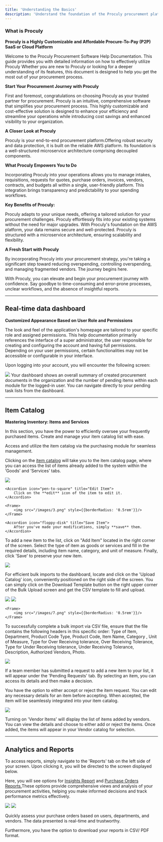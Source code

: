 ```yaml
---
title: 'Understanding the Basics'
description: 'Understand the foundation of the Proculy procurement platform and start your journey'
---
```


### What is Proculy

**Proculy is a Highly Customizable and Affordable Procure-To-Pay (P2P) SaaS or Cloud Platform**

Welcome to the Proculy Procurement Software Help Documentation. This guide provides you with detailed information on how to effectively utilize Proculy Whether you are new to Proculy or looking for a deeper understanding of its features, this document is designed to help you get the most out of your procurement process.


**Start Your Procurement Journey with Proculy**

First and foremost, congratulations on choosing Proculy as your trusted partner for procurement. Proculy is an intuitive, comprehensive software that simplifies your procurement process. This highly customizable and cost-effective solution is designed to enhance your efficiency and streamline your operations while introducing cost savings and enhanced visibility to your organization.

**A Closer Look at Proculy**

Proculy is your end-to-end procurement platform.Offering robust security and data protection, it is built  on the reliable AWS platform. Its foundation is a well-structured microservice architecture comprising decoupled components.

**What Proculy Empowers You to Do**

Incorporating Proculy into your operations allows you to manage intakes, requisitions, requests for quotes, purchase orders, invoices, vendors, contracts, and budgets all within a single, user-friendly platform. This integration brings transparency and predictability to your spending workflows.

**Key Benefits of Proculy:**

<CardGroup>
    <Card
        title="High Customization:"
        icon="palette"
        href="/understanding-the-basics#what-is-proculy"
    >
        Proculy adapts to your unique needs, offering a tailored solution for your procurement challenges.
    </Card>
    <Card
        title="Seamless Integration:"
        icon="intercom"
        href="/understanding-the-basics#what-is-proculy"
    >
        Proculy effortlessly fits into your existing systems without the need for major upgrades.
    </Card>
    <Card
        title="Robust Security:"
        icon="lock"
        href="/understanding-the-basics#what-is-proculy"
    >
        With Proculy's foundation on the AWS platform, your data remains secure and well-protected.
    </Card>
    <Card
        title="Microservice Architecture:"
        icon="sitemap"
        href="/understanding-the-basics#what-is-proculy"
    >
        Proculy is structured with a microservice architecture, ensuring scalability and flexibility.
    </Card>
</CardGroup>

**A Fresh Start with Proculy**

By incorporating Proculy into your procurement strategy, you're taking a significant step toward reducing overspending, controlling overspending, and managing fragmented vendors. The journey begins here.

With Proculy, you can elevate and begin your procurement journey with confidence. Say goodbye to time-consuming and error-prone processes, unclear workflows, and the absence of insightful reports.

---

## Real-time data dashboard

**Customized Appearance Based on User Role and Permissions**

The look and feel of the application's homepage are tailored to your specific role and assigned permissions. This help documentation primarily references the interface of a super administrator, the user responsible for creating and configuring the account and having full permissions. Depending on your user permissions, certain functionalities may not be accessible or configurable in your interface.

Upon logging into your account, you will encounter the following screen:

<Frame>
    <img src="/images/1.png" style={{borderRadius: '0.5rem'}}/>
</Frame>

<Info>
    Your dashboard shows an overall summary of created procurement documents in the organization and the number of
    pending items within each module for the logged-in user. You can navigate directly to your pending task lists from
    the dashboard.
</Info>

---

## Item Catalog

**Mastering Inventory: Items and Services**

In this section, you have the power to efficiently oversee your frequently purchased items. Create and manage your item catalog list with ease.

Access and utilize the item catalog via the purchasing module for seamless management.

Clicking on the <a href="https://buyer.proculy.com/app/inventory/item-master" target="_blank">item catalog</a> will take you to the item catalog page, where you can access the list of items already added to the system within the ‘Goods’ and ‘Services’ tabs.

<AccordionGroup>
    <Frame>
        <img src="/images/2.png" style={{borderRadius: '0.5rem'}}/>
    </Frame>

    <Accordion icon="pen-to-square" title="Edit Item">
        Click on the **edit** icon of the item to edit it.
    </Accordion>

    <Frame>
        <img src="/images/3.png" style={{borderRadius: '0.5rem'}}/>
    </Frame>

    <Accordion icon="floppy-disk" title="Save Item">
        After you've made your modifications, simply **save** them.
    </Accordion>

</AccordionGroup>

To add a new item to the list, click on "Add Item" located in the right corner of the screen. Select the type of item as goods or services and fill in the required details, including item name, category, and unit of measure. Finally, click 'Save' to preserve your new item.

<Frame>
    <img src="/images/4.png" style={{borderRadius: '0.5rem'}}/>
</Frame>


For efficient bulk imports to the dashboard, locate and click on the 'Upload Catalog' icon, conveniently positioned on the right side of the screen. You can simply click on the Download Template button on the right upper corner of the Bulk Upload screen and get the CSV template to fill and upload.

<AccordionGroup>
    <Frame>
        <img src="/images/5.png" style={{borderRadius: '0.5rem'}}/>
    </Frame>
    <Frame>
        <img src="/images/6.png" style={{borderRadius: '0.5rem'}}/>
    </Frame>

    <Frame>
        <img src="/images/7.png" style={{borderRadius: '0.5rem'}}/>
    </Frame>
</AccordionGroup>

To successfully complete a bulk import via CSV file, ensure that the file contains the following headers in this specific order: Type of Item, Department, Product Code Type, Product Code, Item Name, Category , Unit of Measure, Type for Over Receiving tolerance, Over Receiving Tolerance, Type for Under Receiving tolerance, Under Receiving Tolerance, Description, Authorized Vendors, Photo.

<Frame>
    <img src="/images/8.png" style={{borderRadius: '0.5rem'}}/>
</Frame>

If a team member has submitted a request to add a new item to your list, it will appear under the 'Pending Requests' tab. By selecting an item, you can access its details and then make a decision.

You have the option to either accept or reject the item request. You can edit any necessary details for an item before accepting. When accepted, the item will be seamlessly integrated into your item catalog.

<Frame>
    <img src="/images/9.png" style={{borderRadius: '0.5rem'}}/>
</Frame>

Turning on 'Vendor Items' will display the list of items added by vendors. You can view the details and choose to either add or reject the items. Once added, the items will appear in your Vendor catalog for selection.

---

## Analytics and Reports

To access reports, simply navigate to the 'Reports' tab on the left side of your screen. Upon clicking it, you will be directed to the screen displayed below.

Here, you will see options for <a href="https://buyer.proculy.com/app/reports/common-reports" target="_blank">Insights Report</a>  and <a href="https://buyer.proculy.com/app/reports/purchase-orders-by-users" target="_blank">Purchase Orders Reports.</a>These options provide comprehensive views and analysis of your procurement activities, helping you make informed decisions and track performance metrics effectively.

<Frame>
    <img src="/images/10.png" style={{borderRadius: '0.5rem'}}/>
</Frame>

<Frame>
    <img src="/images/11.png" style={{borderRadius: '0.5rem'}}/>
</Frame>

Quickly assess your purchase orders based on users, departments, and vendors.  The data presented is real-time and trustworthy.

<Tip>
    Furthermore, you have the option to download your reports in CSV/ PDF format.
</Tip>




